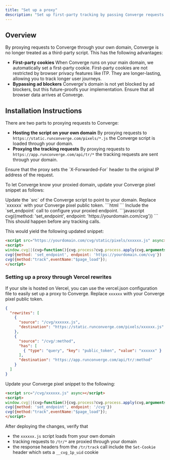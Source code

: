 ```yaml
---
title: "Set up a proxy"
description: "Set up first-party tracking by passing Converge requests through your own domain"
---
```


## Overview

By proxying requests to Converge through your own domain, Converge is no longer treated as a third-party script.
This has the following advantages:
- **First-party cookies** When Converge runs on your main domain, we automatically set a first-party cookie.
First-party cookies are not restricted by browser privacy features like ITP. They are longer-lasting, allowing you to track longer user journeys.
- **Bypassing ad blockers** Converge's domain is not yet blocked by ad blockers, but this future-proofs your implementation. Ensure that all browser data arrives at Converge.

## Installation Instructions

There are two parts to proxying requests to Converge:
- **Hosting the script on your own domain** By proxying requests to `https://static.runconverge.com/pixels/*.js` the Converge script is loaded through your domain.
- **Proxying the tracking requests** By proxying requests to `https://app.runconverge.com/api/tr/*` the tracking requests are sent through your domain.

<Note>
Ensure that the proxy sets the `X-Forwarded-For` header to the original IP address of the request.
</Note>

To let Converge know your proxied domain, update your Converge pixel snippet as follows:

<Steps>
    <Step>
        Update the `src` of the Converge script to point to your domain. Replace `xxxxxx` with your Converge pixel public token.
        ```html
        <script src="https://yourdomain.com/cvg/static/pixels/xxxxxx.js" async></script>
        ```
    </Step>
    <Step>
        Include the `set_endpoint` call to configure your proxied endpoint.
        ```javascript
        cvg({method: 'set_endpoint', endpoint: 'https://yourdomain.com/cvg'})
        ```
        This should happen before any tracking calls.
    </Step>
</Steps>

This would yield the following updated snippet:
```html
<script src="https://yourdomain.com/cvg/static/pixels/xxxxxx.js" async></script>
<script>
window.cvg||(cvg=function(){cvg.process?cvg.process.apply(cvg,arguments):cvg.queue.push(arguments)},cvg.queue=[]);
cvg({method: 'set_endpoint', endpoint: 'https://yourdomain.com/cvg'})
cvg({method:"track",eventName:"$page_load"});
</script>
```

### Setting up a proxy through Vercel rewrites

If your site is hosted on Vercel, you can use the vercel.json configuration file to easily set up a proxy to Converge.
Replace `xxxxxx` with your Converge pixel public token.

```json
{
  "rewrites": [
    {
      "source": "/cvg/xxxxxx.js",
      "destination": "https://static.runconverge.com/pixels/xxxxxx.js"
    },
    {
      "source": "/cvg/:method",
      "has": [
        { "type": "query", "key": "public_token", "value": "xxxxxx" }
      ],
      "destination": "https://app.runconverge.com/api/tr/:method"
    }
  ]
}
```

Update your Converge pixel snippet to the following:

```html
<script src="/cvg/xxxxxx.js" async></script>
<script>
window.cvg||(cvg=function(){cvg.process?cvg.process.apply(cvg,arguments):cvg.queue.push(arguments)},cvg.queue=[]);
cvg({method: 'set_endpoint', endpoint: '/cvg'})
cvg({method:"track",eventName:"$page_load"});
</script>
```

After deploying the changes, verify that
- the `xxxxxx.js` script loads from your own domain
- tracking requests to `/tr/*` are proxied through your domain
- the response headers from the `/tr/track` call include the `Set-Cookie` header which sets a `__cvg_1p_uid` cookie
